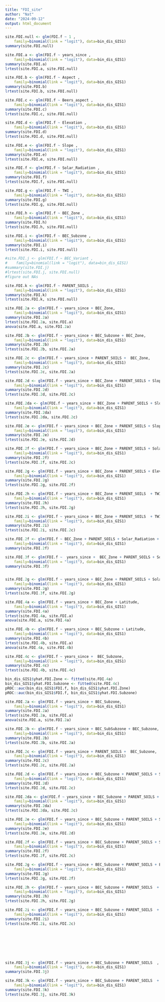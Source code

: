```yaml
---
title: "FDI_site"
author: "Nat"
date: "2024-09-12"
output: html_document
---
```


```r
site.FDI.null <- glm(FDI.f ~ 1 ,
    family=binomial(link = "logit"), data=bin_dis_GIS1)
summary(site.FDI.null)

site.FDI.a <- glm(FDI.f ~ years_since ,
    family=binomial(link = "logit"), data=bin_dis_GIS1)
summary(site.FDI.a)
lrtest(site.FDI.a, site.FDI.null)

site.FDI.b <- glm(FDI.f ~ Aspect ,
    family=binomial(link = "logit"), data=bin_dis_GIS1)
summary(site.FDI.b)
lrtest(site.FDI.b, site.FDI.null)

site.FDI.c <- glm(FDI.f ~ Beers_aspect ,
    family=binomial(link = "logit"), data=bin_dis_GIS1)
summary(site.FDI.c)
lrtest(site.FDI.c, site.FDI.null)

site.FDI.d <- glm(FDI.f ~ Elevation ,
    family=binomial(link = "logit"), data=bin_dis_GIS1)
summary(site.FDI.d)
lrtest(site.FDI.d, site.FDI.null)

site.FDI.e <- glm(FDI.f ~ Slope ,
    family=binomial(link = "logit"), data=bin_dis_GIS1)
summary(site.FDI.e)
lrtest(site.FDI.e, site.FDI.null)

site.FDI.f <- glm(FDI.f ~ Solar_Radiation ,
    family=binomial(link = "logit"), data=bin_dis_GIS1)
summary(site.FDI.f)
lrtest(site.FDI.f, site.FDI.null)

site.FDI.g <- glm(FDI.f ~ TWI ,
    family=binomial(link = "logit"), data=bin_dis_GIS1)
summary(site.FDI.g)
lrtest(site.FDI.g, site.FDI.null)

site.FDI.h <- glm(FDI.f ~ BEC_Zone ,
    family=binomial(link = "logit"), data=bin_dis_GIS1)
summary(site.FDI.h)
lrtest(site.FDI.h, site.FDI.null)

site.FDI.i <- glm(FDI.f ~ BEC_Subzone ,
    family=binomial(link = "logit"), data=bin_dis_GIS1)
summary(site.FDI.i)
lrtest(site.FDI.i, site.FDI.null)

#site.FDI.j <- glm(FDI.f ~ BEC_Variant ,
#    family=binomial(link = "logit"), data=bin_dis_GIS1)
#summary(site.FDI.j)
#lrtest(site.FDI.j, site.FDI.null)
#figure out NAs

site.FDI.k <- glm(FDI.f ~ PARENT_SOILS ,
    family=binomial(link = "logit"), data=bin_dis_GIS1)
summary(site.FDI.k)
lrtest(site.FDI.k, site.FDI.null)

```

```r
site.FDI.2a <- glm(FDI.f ~ years_since + BEC_Zone,
    family=binomial(link = "logit"), data=bin_dis_GIS1)
summary(site.FDI.2a)
lrtest(site.FDI.2a, site.FDI.a)
anova(site.FDI.a, site.FDI.2a)

site.FDI.2b <- glm(FDI.f ~ years_since + BEC_Subzone + BEC_Zone,
    family=binomial(link = "logit"), data=bin_dis_GIS1)
summary(site.FDI.2b)
lrtest(site.FDI.2b, site.FDI.2a)

site.FDI.2c <- glm(FDI.f ~ years_since + PARENT_SOILS +  BEC_Zone,
    family=binomial(link = "logit"), data=bin_dis_GIS1)
summary(site.FDI.2c)
lrtest(site.FDI.2c, site.FDI.2a)

site.FDI.2d <- glm(FDI.f ~ years_since + BEC_Zone + PARENT_SOILS + Slope + Slope*sin(Aspect*(pi/180)) + Slope*cos(Aspect*(pi/180)) ,
    family=binomial(link = "logit"), data=bin_dis_GIS1)
summary(site.FDI.2d)
lrtest(site.FDI.2d, site.FDI.2c)

site.FDI.2da <- glm(FDI.f ~ years_since + BEC_Zone + PARENT_SOILS + Slope  ,
    family=binomial(link = "logit"), data=bin_dis_GIS1)
summary(site.FDI.2da)
lrtest(site.FDI.2da, site.FDI.2c)

site.FDI.2e <- glm(FDI.f ~ years_since + BEC_Zone + PARENT_SOILS + Slope + Slope*sin(Aspect*(pi/180)) + Slope*cos(Aspect*(pi/180)) + Elevation,
    family=binomial(link = "logit"), data=bin_dis_GIS1)
summary(site.FDI.2e)
lrtest(site.FDI.2e, site.FDI.2d)

site.FDI.2f <- glm(FDI.f ~ years_since + BEC_Zone + PARENT_SOILS + Solar_Radiation,
    family=binomial(link = "logit"), data=bin_dis_GIS1)
summary(site.FDI.2f)
lrtest(site.FDI.2f, site.FDI.2c)

site.FDI.2g <- glm(FDI.f ~ years_since + BEC_Zone + PARENT_SOILS + Elevation+ Solar_Radiation,
    family=binomial(link = "logit"), data=bin_dis_GIS1)
summary(site.FDI.2g)
lrtest(site.FDI.2g, site.FDI.2f)

site.FDI.2h <- glm(FDI.f ~ years_since + BEC_Zone + PARENT_SOILS  + TWI +Elevation,
    family=binomial(link = "logit"), data=bin_dis_GIS1)
summary(site.FDI.2h)
lrtest(site.FDI.2h, site.FDI.2g)

site.FDI.2i <- glm(FDI.f ~ years_since + BEC_Zone + PARENT_SOILS  + TWI ,
    family=binomial(link = "logit"), data=bin_dis_GIS1)
summary(site.FDI.2i)
lrtest(site.FDI.2i, site.FDI.2c)
```

```r

site.FDI.2f <- glm(FDI.f ~ BEC_Zone + PARENT_SOILS + Solar_Radiation + years_since,
    family=binomial(link = "logit"), data=bin_dis_GIS1)
summary(site.FDI.2f)

site.FDI.3f <- glm(FDI.f ~  years_since +  BEC_Zone + PARENT_SOILS + Solar_Radiation,
    family=binomial(link = "logit"), data=bin_dis_GIS1)
summary(site.FDI.3f)


site.FDI.2g <- glm(FDI.f ~ years_since + BEC_Zone + PARENT_SOILS + Solar_Radiation +BEC_Zone*years_since,
    family=binomial(link = "logit"), data=bin_dis_GIS1)
summary(site.FDI.2g)
lrtest(site.FDI.3f, site.FDI.2g)
```
```r
site.FDI.4a <- glm(FDI.f ~ years_since + BEC_Zone + Latitude,
    family=binomial(link = "logit"), data=bin_dis_GIS1)
summary(site.FDI.4a)
lrtest(site.FDI.4a, site.FDI.a)
anova(site.FDI.a, site.FDI.4a)

site.FDI.4b <- glm(FDI.f ~ years_since + BEC_Subzone + Latitude,
    family=binomial(link = "logit"), data=bin_dis_GIS1)
summary(site.FDI.4b)
lrtest(site.FDI.4b, site.FDI.a)
anova(site.FDI.4a, site.FDI.4b)

site.FDI.4c <- glm(FDI.f ~ years_since +  BEC_Subzone,
    family=binomial(link = "logit"), data=bin_dis_GIS1)
summary(site.FDI.4c)
lrtest(site.FDI.4b, site.FDI.4c)

bin_dis_GIS1$yhat.FDI.Zone <- fitted(site.FDI.4a)
bin_dis_GIS1$yhat.FDI.Subzone <- fitted(site.FDI.4c)
pROC::auc(bin_dis_GIS1$FDI.f, bin_dis_GIS1$yhat.FDI.Zone)
pROC::auc(bin_dis_GIS1$FDI.f, bin_dis_GIS1$yhat.FDI.Subzone)

```

```r
site.FDI.2a <- glm(FDI.f ~ years_since + BEC_Subzone,
    family=binomial(link = "logit"), data=bin_dis_GIS1)
summary(site.FDI.2a)
lrtest(site.FDI.2a, site.FDI.a)
anova(site.FDI.a, site.FDI.2a)

site.FDI.2b <- glm(FDI.f ~ years_since + BEC_SubSubzone + BEC_Subzone,
    family=binomial(link = "logit"), data=bin_dis_GIS1)
summary(site.FDI.2b)
lrtest(site.FDI.2b, site.FDI.2a)

site.FDI.2c <- glm(FDI.f ~ years_since + PARENT_SOILS +  BEC_Subzone,
    family=binomial(link = "logit"), data=bin_dis_GIS1)
summary(site.FDI.2c)
lrtest(site.FDI.2c, site.FDI.2a)

site.FDI.2d <- glm(FDI.f ~ years_since + BEC_Subzone + PARENT_SOILS + Slope + I(Slope*sin(Aspect*(pi/180)) + Slope*cos(Aspect*(pi/180))) ,
    family=binomial(link = "logit"), data=bin_dis_GIS1)
summary(site.FDI.2d)
lrtest(site.FDI.2d, site.FDI.2c)

site.FDI.2da <- glm(FDI.f ~ years_since + BEC_Subzone + PARENT_SOILS + Slope  ,
    family=binomial(link = "logit"), data=bin_dis_GIS1)
summary(site.FDI.2da)
lrtest(site.FDI.2da, site.FDI.2c)

site.FDI.2e <- glm(FDI.f ~ years_since + BEC_Subzone + PARENT_SOILS + Slope + Slope*sin(Aspect*(pi/180)) + Slope*cos(Aspect*(pi/180)) + Elevation,
    family=binomial(link = "logit"), data=bin_dis_GIS1)
summary(site.FDI.2e)
lrtest(site.FDI.2e, site.FDI.2d)

site.FDI.2f <- glm(FDI.f ~ years_since + BEC_Subzone + PARENT_SOILS + Solar_Radiation,
    family=binomial(link = "logit"), data=bin_dis_GIS1)
summary(site.FDI.2f)
lrtest(site.FDI.2f, site.FDI.2c)

site.FDI.2g <- glm(FDI.f ~ years_since + BEC_Subzone + PARENT_SOILS + Elevation+ Solar_Radiation,
    family=binomial(link = "logit"), data=bin_dis_GIS1)
summary(site.FDI.2g)
lrtest(site.FDI.2g, site.FDI.2f)

site.FDI.2h <- glm(FDI.f ~ years_since + BEC_Subzone + PARENT_SOILS  + TWI +Elevation,
    family=binomial(link = "logit"), data=bin_dis_GIS1)
summary(site.FDI.2h)
lrtest(site.FDI.2h, site.FDI.2g)

site.FDI.2i <- glm(FDI.f ~ years_since + BEC_Subzone + PARENT_SOILS  + TWI ,
    family=binomial(link = "logit"), data=bin_dis_GIS1)
summary(site.FDI.2i)
lrtest(site.FDI.2i, site.FDI.2c)








site.FDI.3j <- glm(FDI.f ~ years_since + BEC_Subzone + PARENT_SOILS  ,
    family=binomial(link = "logit"), data=bin_dis_GIS1)
summary(site.FDI.3j)

site.FDI.3k <- glm(FDI.f ~ years_since + BEC_Subzone + PARENT_SOILS  + BEC_Subzone*years_since ,
    family=binomial(link = "logit"), data=bin_dis_GIS1)
summary(site.FDI.3k)
lrtest(site.FDI.3j, site.FDI.3k)
```

